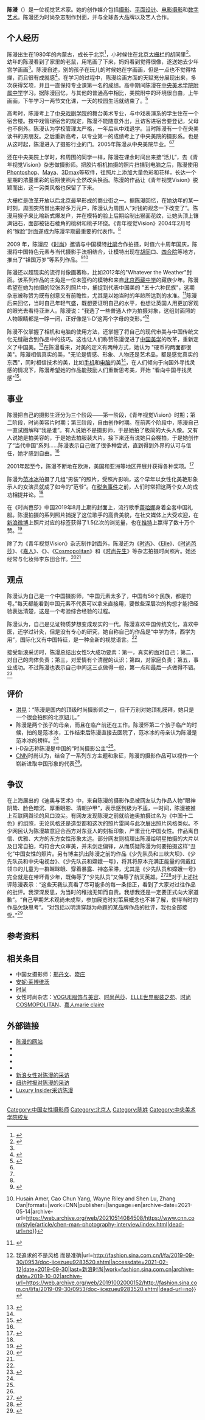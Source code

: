 {{Newsrelease|time=2021-04-22T06:22:38+00:00}}
{{Tone|time=2021-04-22T06:22:38+00:00}}
{{Infobox artist
| name = 陈漫
| image = 
| image_size = 
| birth_date = {{Birth date and age|year=1980|month=6|day=3}}
| birth_place = {{CHN}}[[内蒙古自治區|内蒙古自治區]]
| nationality  = {{PRC}}
| residence = {{CHN}}[[北京市|北京市]]
| education = [[中央美术学院|中央美术学院]]
| alma_mater = [[中央美术学院|中央美术学院]]<br />[[中央美术学院附属中学|中央美术学院附属中学]]
| known_for = [[视觉艺术|视觉艺术]]<br />摄影师<br /> 创意总监
| website = {{URL|chenmaner.com}}
}}

'''陈漫'''（{{bd|1980年|6月3日||}}）是一位视觉艺术家。她的创作媒介包括[[摄影|摄影]]、[[平面设计|平面设计]]、[[电影摄影|电影摄影]]和[[数字艺术|数字艺术]]。陈漫还为时尚杂志制作封面，并与全球各大品牌以及艺人合作。

== 个人经历 ==
{{External media
|image1=[http://img.qdaily.com/uploads/20160702161858Sg0jkHexo5JiQGY6.jpg 为i-D杂志拍摄的系列照片]
|image2=[http://img.qdaily.com/uploads/20160702161858A7FhTI4JBiKzrHso.jpg 拍摄的范冰冰]
|image3=[http://n.sinaimg.cn/fashion/crawl/308/w550h558/20190930/68be-ifffquq2409346.jpg 杜鹃（“祖国万岁”系列，2009年）]
|image4=[http://n.sinaimg.cn/fashion/crawl/575/w550h825/20190930/275d-ifffquq2409670.jpg 拍摄的斯坦·李]
}}
陈漫出生在1980年的内蒙古，成长于北京<ref name=":2">{{Cite web|title=陈漫：我的目的是赚钱，然后拿钱实现自己的理想 今日华闻|url=https://ihuawen.com/article/index/id/52998|accessdate=2021-02-12|author=|date=2018-12-15|format=|work=ihuawen.com|publisher=|language=}}</ref>，小时候住在北京[[大栅栏|大栅栏]]的胡同里<ref name=":3">{{Cite web|title=陈漫摄影生涯回顾：“我一直都在变”_新浪时尚_新浪网|url=http://fashion.eladies.sina.com.cn/industry/2011/1229/140627946.shtml|accessdate=2021-02-12|author=|date=2011-12-29|format=|work=fashion.eladies.sina.com.cn|publisher=[[外滩画报|外滩画报]]（经[[新浪|新浪]]时尚发表）|language=zh}}</ref>。幼年的陈漫看到了家里的老鼠，用笔画了下来，妈妈看到觉得很像，遂送她去少年宫学画画<ref name=":0" />。陈漫自述，别的孩子在玩儿的时候她在学画画，但是一点也不觉得枯燥，而且很有成就感<ref>{{Cite web|title=对话陈漫：女人的特点在于包容_新浪女性_新浪网|url=http://eladies.sina.com.cn/qg/2011/1222/18001114330.shtml|accessdate=2021-02-12|author=|date=2011-12-22|format=|work=eladies.sina.com.cn|publisher=[[新浪|新浪]]女性|language=zh|archive-date=2013-02-03|archive-url=https://web.archive.org/web/20130203233010/http://eladies.sina.com.cn/qg/2011/1222/18001114330.shtml|dead-url=no}}</ref>。在学习的过程中，陈漫绘画方面的天赋充分展现出来，多次获得奖项，并且一直保持专业课第一名的成绩。高中期间陈漫在[[中央美术学院附属中学|中央美术学院附属中学]]学习。据陈漫回忆，与其他的普通高中相比，美院附中的环境很自由，上午画画，下午学习一两节文化课，一天的校园生活就结束了。<ref name=":0">{{Cite web|title=陈漫做客《天下女人》 讲述自己与摄影的故事|url=https://ent.163.com/11/0618/07/76QKDSVB00031GVS.html|accessdate=2021-02-12|author=|date=2011-06-18|last=网易|format=|work=ent.163.com|publisher=[[网易|网易]]娱乐|language=|archive-date=2012-04-06|archive-url=https://web.archive.org/web/20120406152217/http://ent.163.com/11/0618/07/76QKDSVB00031GVS.html|dead-url=no}}</ref>

高考时，陈漫考上了[[中央戏剧学院|中央戏剧学院]]的舞台美术专业，与中戏表演系的学生住在一个宿舍楼。按中戏管理宿舍的规定，陈漫不能随意外出，且访客进宿舍要登记，父母也不例外。陈漫认为学校管理太严格，一年后从中戏退学。当时陈漫有一个在央美读书的男朋友。之后重新高考，以专业第一的成绩考上了中央美院的摄影系。也是从这时起，陈漫进入了摄影行业的门。2005年陈漫从中央美院毕业。<ref name=":0" /><ref name=":2" />

还在中央美院上学时，和周围的同学一样，陈漫在课余时间出来接“活儿”，去《青年视觉Vision》杂志做摄影师。把胶片相机拍摄的照片扫描到电脑之后，陈漫使用[[Adobe_Photoshop|Phontoshop]]、[[Maya|Maya]]、[[3ds_Max|3Dmax]]等软件，往照片上添加大量色彩和花样，长达一个星期的浓墨重彩的后期使照片全然改头换面。陈漫的作品让《青年视觉Vision》脱颖而出，这一另类风格也保留了下来。

大栅栏是改革开放以后北京最早形成的商业街之一。据陈漫回忆，在她幼年的某一时刻，周围突然冒出来好多万元户，陈漫认为周围人“对钱的观念一下改变了”。陈漫用猴子来比喻新式爆发户，并在模特的脸上后期绘制出猴面花纹，让她头顶上镶满钻石，面部被钻石棱角的桃树和桃子环绕。《青年视觉Vision》2004年2月号的“猴脸”封面遂成为陈漫早期最重要的代表作。<ref name=":3" />

2009 年，陈漫应《[[时尚_(Vogue)|时尚]]》邀请与中国模特[[杜鵑_(模特兒)|杜鹃]]合作拍摄，时值六十周年国庆，陈漫将中国特色元素与当代摄影手法相结合，让模特出现在[[胡同|胡同]]口、[[四合院|四合院]]等地方，推出了“祖国万岁”等系列作品。<ref name=":4">{{Cite web|title=Met Ball上唯一的亚洲摄影师，那个叫陈漫的女孩_时尚_好奇心日报|url=http://www.qdaily.com/articles/9796.html|accessdate=2021-02-13|author=|date=2015-05-20|format=|work=www.qdaily.com|publisher=[[好奇心日报|好奇心日报]]|language=zh|archive-date=2019-11-03|archive-url=https://web.archive.org/web/20191103142635/http://www.qdaily.com/articles/9796.html|dead-url=no}}</ref><ref name=":5">{{Cite web|title=Chen Man: Changing how the world sees China|url=https://www.cnn.com/style/article/chen-man-photography-interview/index.html|accessdate=2021-02-13|author=|date=2016-12-05|last=CNN|first=Stephy Chung, CNN {{!}} Husain Amer, Cao Chun Yang, Wayne Riley and Shen Lu, Zhang Dan|format=|work=CNN|publisher=|language=en|archive-date=2021-05-14|archive-url=https://web.archive.org/web/20210514084508/https://www.cnn.com/style/article/chen-man-photography-interview/index.html|dead-url=no}}</ref>

陈漫还以超现实的流行肖像画著称，比如2012年的"Whatever the Weather"封面。该系列作品的主角是一位未签约的模特和来自[[北京西藏中学|北京西藏中学]]的藏族少年。陈漫希望在她为{{Link-en|i-D|i-D|i-D杂志}}拍摄的12张系列照片中，捕捉到代表中国美的 "五十六种民族"，这期杂志被称赞为既有创意又有前瞻性，尤其是以她当时的年龄所达到的水准。<ref name=":1">{{Cite web|title=chen man, the chinese princess of fashion photography|url=https://i-d.vice.com/en_uk/article/7xvbwz/chen-man|accessdate=2021-02-12|date=2014-01-30|last=Raphael|first=Sarah|work=i-D|language=en|archive-date=2021-11-24|archive-url=https://web.archive.org/web/20211124200941/https://i-d.vice.com/en_uk/article/7xvbwz/chen-man|dead-url=no}}</ref>陈漫后来回忆，当时自己年轻气盛，既想要证明自己的水平，也想让英国人用更加客观的眼光去看待亚洲人。陈漫说：“我选了一些普通人作为拍摄对象，这组封面照的人物眼睛都是一睁一闭，正好像是‘i-D’这两个字母的变形。”<ref>{{Cite web|title=陈漫 {{!}} 我追求的不是风格 而是准确|url=http://fashion.sina.com.cn/l/fa/2019-09-30/0953/doc-iicezueu9283520.shtml|accessdate=2021-02-12|date=2019-09-30|last=新浪时尚|work=fashion.sina.com.cn|archive-date=2019-10-02|archive-url=https://web.archive.org/web/20191002000152/http://fashion.sina.com.cn/l/fa/2019-09-30/0953/doc-iicezueu9283520.shtml|dead-url=no}}</ref>

陈漫不仅掌握了相机和电脑的使用方法，还掌握了将自己的现代审美与中国传统文化无缝融合到作品中的技巧。这也让人们称赞陈漫促进了[[中国美术史|中国美学]]的改革，重新定义了中国美。<ref>{{Cite web|title=Chen Man is part of the BoF 500|url=https://www.businessoffashion.com/community/people/chen-man?collections=6&nationalities=44&order=alphabetical&offset=2|accessdate=2021-02-12|work=The Business of Fashion|language=en-GB|archive-date=2021-11-24|archive-url=https://web.archive.org/web/20211124185625/https://www.businessoffashion.com/community/people/chen-man?collections=6&nationalities=44&order=alphabetical&offset=2|dead-url=no}}</ref>在陈漫看来，对美的定义有两种方式，她认为 "硬币的两面都很美"。陈漫相信真实的美，"无论是情感、形象、人物还是艺术品，都是感觉真实的东西"，同时相信技术的美，比如[[手机|手机]]和[[电脑|电脑]]的美<ref name=":1" />，在人们倾向于向国外寻找灵感的情况下，陈漫希望她的作品能鼓励人们重新思考美，开始 "看向中国寻找灵感"<ref>{{Cite web|title=Chen Man: China's hippest photographer|url=https://www.theworldofchinese.com/2014/12/chen-man-chinas-hippest-photographer/|accessdate=2021-02-12|author=|date=|format=|work=The World of Chinese|publisher=|language=en|archive-date=2020-08-23|archive-url=https://web.archive.org/web/20200823065938/https://www.theworldofchinese.com/2014/12/chen-man-chinas-hippest-photographer/|dead-url=no}}</ref>。
== 事业 ==
陈漫把自己的摄影生涯分为三个阶段——第一阶段，《青年视觉Vision》时期；第二阶段，时尚美容片时期；第三阶段，自由创作时期。在前两个阶段中，陈漫自己一直试图解释“我是谁”。有人说她不是摄影师，于是她拍了极简的大头人像。又有人说她是拍美容的，于是她去拍服装大片。接下来还有说她只会棚拍，于是她创作了“当代中国”系列……陈漫表示自己做了很多种尝试，直到得到外界的认可与信任，她才感到自由。<ref name=":3" />

2001年起至今，陈漫不断地在欧洲，美国和亚洲等地区开展并获得各种奖项。<ref name="cnad1">{{Cite journal|title=中学为体，西学为用——访著名摄影师陈漫|author=|url=http://qikan.cqvip.com/Qikan/Article/Detail?id=39863550|journal=中国广告|issue=11|doi=|others=|year=2011|volume=|page=22-25|pmid=}}</ref>

陈漫为[[范冰冰|范冰冰]]拍摄了几组“男装”的照片，受照片影响，这个早年以女性化美艳形象示人的女演员就成了如今的“范爷”。在[[范冰冰事件|税务事件]]之前，人们时常把这两个女人的成功相提并论。<ref name=":4" />

在《时尚芭莎》中国2019年8月上期的封面上，流行歌手[[蕾哈娜|蕾哈娜]]身着全套中国礼服。陈漫拍摄的系列照片捕捉了这位歌手的高贵美貌，在社交媒体上大受欢迎，在[[新浪微博|新浪微博]]上照片对应的标签获得了1.5亿次的浏览量，也在[[推特|推特]]上赢得了数十万个赞。<ref>{{Cite web|title=Chen Man, China’s shinning star in photography - Global Times|url=https://www.globaltimes.cn/content/1163647.shtml|accessdate=2021-02-13|author=|date=2019-09-04|format=|work=www.globaltimes.cn|publisher=|language=|archive-date=2020-03-06|archive-url=https://web.archive.org/web/20200306201641/http://www.globaltimes.cn/content/1163647.shtml|dead-url=no}}</ref>

除了为《青年视觉Vision》杂志制作封面外，陈漫还为《[[时尚_(Vogue)|时尚]]》、《[[Elle|Elle]]》、《[[时尚芭莎|时尚芭莎]]》、《[[嘉人|嘉人]]》、《{{Link-en|i-D|i-D}}》、《[[Cosmopolitan|Cosmopolitan]]》和《[[时尚先生_(刊物)|时尚先生]]》等杂志拍摄时尚照片。她还经常与化妆师李东田合作。<ref>{{Cite web|title=Chen Man: The Beijing girl who wants to bring modernism into her country|url=http://www.artphotoexpo.com/photographer.php?id=39|accessdate=2013-03-31|author=|date=|format=|publisher=Art Photo Expo|language=|archiveurl=https://web.archive.org/web/20130820032824/http://artphotoexpo.com/photographer.php?id=39|archivedate=2013-08-20|dead-url=yes}}</ref><ref name=":3" />

== 观点 ==
陈漫认为自己是一个中国摄影师，“中国元素太多了，中国有56个民族，都是符号。”每天都能看到中国元素不代表可以拿来直接用，要做些深层次的构想才能把经验表达清楚，这是一个考验综合经验的过程。

陈漫认为，自己是见证物质梦想变成现实的一代。陈漫喜欢中国传统文化，喜欢中医，还学过针灸，但是没有专心的研究，她自称自己的作品是“中学为体，西学为用”，国际化又有中国特征，是一种全新的视觉语言。<ref name="cnad1" />

接受新浪采访时，陈漫总结出女性5大成功要素：第一，真实的面对自己；第二，对自己的肉体负责；第三，对爱情有个清醒的认识；第四，对家庭负责；第五，事业成功。不过陈漫也表示自己中间这三点做得一般，第一点和最后一点做得不错。<ref>{{Cite web|title=感情不能刻意：我完全凭感觉找的这个老公_新浪女性_新浪网|url=http://eladies.sina.com.cn/qg/2011/1222/18001114330_4.shtml|accessdate=2021-02-12|author=|date=2011-12-22|format=|work=eladies.sina.com.cn|publisher=[[新浪|新浪]]女性|language=zh|archive-date=2016-01-13|archive-url=https://web.archive.org/web/20160113090011/http://eladies.sina.com.cn/qg/2011/1222/18001114330_4.shtml|dead-url=no}}</ref>

== 评价 ==

* [[洪晃|洪晃]]：“陈漫是国内的顶级时尚摄影师之一，但千万别对她顶礼膜拜，她只是一个很会拍照的北京妞儿。”
* 陈漫是两个孩子的母亲，而且在临产前还在工作。陈漫怀第二个孩子临产的时候，拍的是范冰冰，工作结束后陈漫直接去医院了，范冰冰的母亲认为陈漫是范冰冰的榜样。<ref name=":0" />
*i-D杂志称陈漫是中国的“时尚摄影公主”<ref name=":1" />。
*[[有线电视新闻网|CNN]]时尚认为，结合了一系列东方主题和象征，陈漫的摄影作品可以视作一个崭新进取中国形象的代表<ref name=":5" />。

== 争议 ==
在上海展出的《迪奥与艺术》中，来自陈漫的摄影作品被网友认为作品人物“眼神阴鸷、脸色暗沉、厚重眼影、清朝护甲”，表示感到极为不适，一时间，陈漫被推上互联网舆论的风口浪尖。有网友发现陈漫之前就给迪奥拍摄过名为《中国十二色》的组照，无论风格还是造型都和这次的照片雷同与此次展出照片风格类似。不少网民认为陈漫故意迎合西方对东亚人的刻板印象，严重丑化中国女性。作品离自信、优雅、大方的东方女性形象太远。部分网友则梳理出陈漫给明星拍摄的大片以及日常自拍，均符合大众审美，并未剑走偏锋，从而质疑陈漫为何要拍摄这样“丑化”中国女性的照片。另有博主扒出陈漫之前的作品《少先队员和三峡大坝》、《少先队员和中央电视台》、《少先队员和嫦娥一号》，将其将原本充满正能量的佩戴红领巾的儿童为一群眯眯眼、穿着暴露、神态呆滞，尤其是《少先队员和嫦娥一号》完全就是在带坏青少年，既侮辱了“少先队员”又侮辱了航天英雄。<ref>{{Cite web|title=人民财评：迪奥的做法，我们无法认同|url=http://opinion.people.com.cn/n1/2021/1118/c1003-32286137.html|accessdate=2022-05-26|author=苏秦|date=2011-11-18|format=|work=http://opinion.people.com.cn/|publisher=人民财评|dead-url=no}}</ref><ref>{{Cite web|title=中国女人长这样？西方奢侈品牌的老毛病又犯了…|url=https://ent.chinadaily.com.cn/a/202111/18/WS619625a9a3107be4979f8e2e.html|accessdate=2022-05-26|date=2011-11-18|format=|work=http://www.chinanews.com.cn/|publisher=中国日报中文网|dead-url=no}}</ref>对于上述批评陈漫表示：“这些天我认真看了尽可能多的每一条指正，看到了大家对过往作品的批评。我深深反思，为当时的稚拙无知而自责。我想我还是一定要正式向大家道歉”。“自己早期艺术观尚未成型，参加展览时对策展概念也不甚了解，使得当时的作品欠缺思考”。“对包括以明清穿越为命题的某品牌作品的批评，我也全部接受。”<ref>{{Cite web|title=著名摄影师陈漫道歉了：已认真看了每一条指正、批评，将多钻研历史，讲好中国故事|url=https://www.sohu.com/a/502973695_120388781|accessdate=2022-05-26|date=2011-11-23|format=|work=http://www.sohu.com/|dead-url=no|publisher=搜狐网}}</ref>

== 参考资料 ==
{{reflist|2}}

== 相关条目 ==

* 中国女摄影师：[[邢丹文|邢丹文]]、[[晓庄_(摄影记者)|晓庄]]
* [[安妮·莱博维茨|安妮·莱博维茨]]
*[[时尚|时尚]]
*女性时尚杂志：[[时尚_(Vogue)|VOGUE服饰与美容]]、[[时尚芭莎|时尚芭莎]]、[[ELLE世界时装之苑|ELLE世界服装之苑]]、[[时尚_(COSMOPOLITAN)|时尚COSMOPOLITAN]]、[[美麗佳人|嘉人marie claire]]

== 外部链接 ==
* [http://www.chenmaner.com 陈漫的网站] {{Wayback|url=http://www.chenmaner.com/ |date=20210120213826 }} 
* {{Sinaweibo|chenmaner|陈漫}}
* {{Facebook|chenmaner3}}
* {{Twitter|Chenmaner}}
* {{Bilibili|user=616704159|陈漫ChenMan}}
* [http://eladies.sina.com.cn/qg/darenwuchenman/ 新浪女性对陈漫的采访] {{Wayback|url=http://eladies.sina.com.cn/qg/darenwuchenman/ |date=20180927221206 }}
* [https://www.nytimes.com/2017/05/10/fashion/meet-chen-man-the-chinese-annie-leibovitz.html 纽约时报对陈漫的采访]{{Subscription required}} {{Wayback|url=https://www.nytimes.com/2017/05/10/fashion/meet-chen-man-the-chinese-annie-leibovitz.html |date=20201109013556 }}
* [http://www.luxury-insider.com/features/2012/interview-chen-man Luxury Insider采访陈漫] {{Wayback|url=http://www.luxury-insider.com/features/2012/interview-chen-man |date=20200715142129 }}
* {{Cite AV media|title=天天向上20210117期：天天兄弟体验特警战术训练 陈漫掌镜拍大片打卡长沙新地标|url=https://www.mgtv.com/b/349988/10913939.html?cxid=95kqkw8n6|publisher=[[湖南卫视|湖南卫视]]|time=09:56 - 约30:00|date=2021-01-17|accessdate=2021-02-13|medium=电视}}

{{authority control}}
[[Category:中国女性摄影师|Category:中国女性摄影师]]
[[Category:北京人|Category:北京人]]
[[Category:陈姓|Category:陈姓]]
[[Category:中央美术学院校友|Category:中央美术学院校友]]